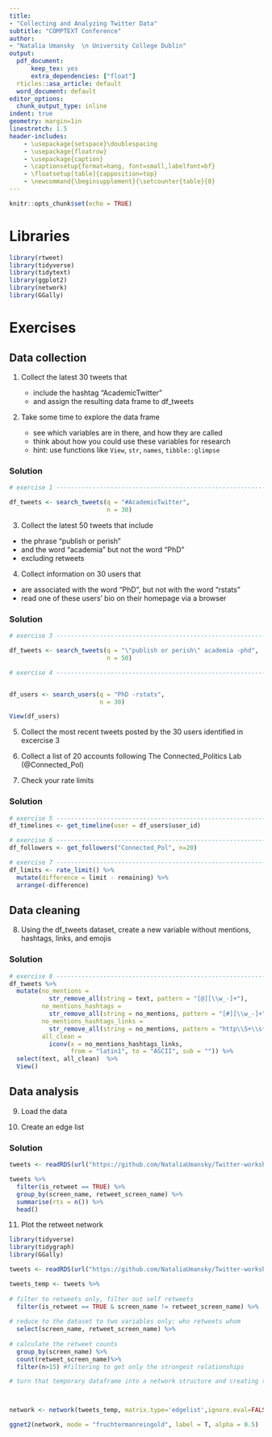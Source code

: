 ```yaml
---
title: 
- "Collecting and Analyzing Twitter Data"
subtitle: "COMPTEXT Conference"
author: 
- "Natalia Umansky  \n University College Dublin"
output:
  pdf_document:
      keep_tex: yes 
      extra_dependencies: ["float"]
  rticles::asa_article: default
  word_document: default
editor_options:
  chunk_output_type: inline
indent: true
geometry: margin=1in
linestretch: 1.5
header-includes:
    - \usepackage{setspace}\doublespacing
    - \usepackage{floatrow}
    - \usepackage{caption}
    - \captionsetup{format=hang, font=small,labelfont=bf}
    - \floatsetup[table]{capposition=top}
    - \newcommand{\beginsupplement}{\setcounter{table}{0} 
---
```


```r
knitr::opts_chunk$set(echo = TRUE)
```

# Libraries

```r
library(rtweet)
library(tidyverse)
library(tidytext)
library(ggplot2)
library(network)
library(GGally)
```

# Exercises

## Data collection

1) Collect the latest 30 tweets that

    - include the hashtag "AcademicTwitter"
    - and assign the resulting data frame to df_tweets
    

2) Take some time to explore the data frame

    - see which variables are in there, and how they are called
    - think about how you could use these variables for research
    - hint: use functions like `View`, `str`, `names`, `tibble::glimpse`
    

### Solution

```r
# exercise 1 --------------------------------------------------------------

df_tweets <- search_tweets(q = "#AcademicTwitter",
                           n = 30)
```


3) Collect the latest 50 tweets that include

- the phrase "publish or perish"
- and the word "academia" but not the word "PhD"
- excluding retweets


4) Collect information on 30 users that

- are associated with the word "PhD", but not with the word "rstats"
- read one of these users' bio on their homepage via a browser

### Solution

```r
# exercise 3 --------------------------------------------------------------

df_tweets <- search_tweets(q = "\"publish or perish\" academia -phd",
                           n = 50)

# exercise 4 --------------------------------------------------------------


df_users <- search_users(q = "PhD -rstats",
                         n = 30)

View(df_users)
```

5) Collect the most recent tweets posted by the 30 users identified in excercise 3


6) Collect a list of 20 accounts following The Connected_Politics Lab (@Connected_Pol)


7) Check your rate limits


### Solution

```r
# exercise 5 -------------------------------------------------------------
df_timelines <- get_timeline(user = df_users$user_id)

# exercise 6 -------------------------------------------------------------
df_followers <- get_followers("Connected_Pol", n=20)

# exercise 7 -------------------------------------------------------------
df_limits <- rate_limit() %>%
  mutate(difference = limit - remaining) %>%
  arrange(-difference)
```

## Data cleaning

8) Using the df_tweets dataset, create a new variable without mentions, hashtags, links, and emojis

### Solution

```r

# exercise 8 -------------------------------------------------------------
df_tweets %>%
  mutate(no_mentions = 
           str_remove_all(string = text, pattern = "[@][\\w_-]+"),
         no_mentions_hashtags = 
           str_remove_all(string = no_mentions, pattern = "[#][\\w_-]+"),
         no_mentions_hashtags_links = 
           str_remove_all(string = no_mentions, pattern = "http\\S+\\s*"),
         all_clean = 
           iconv(x = no_mentions_hashtags_links, 
                 from = "latin1", to = "ASCII", sub = "")) %>%
  select(text, all_clean)  %>%
  View()
```

## Data analysis

9) Load the data

10) Create an edge list

### Solution

```r
tweets <- readRDS(url("https://github.com/NataliaUmansky/Twitter-workshop/blob/main/timelines.RDS?raw=true"))

tweets %>%
  filter(is_retweet == TRUE) %>% 
  group_by(screen_name, retweet_screen_name) %>%
  summarise(rts = n()) %>% 
  head()
```

11) Plot the retweet network

```r
library(tidyverse)
library(tidygraph)
library(GGally)

tweets <- readRDS(url("https://github.com/NataliaUmansky/Twitter-workshop/blob/main/timelines.RDS?raw=true"))

tweets_temp <- tweets %>%
  
# filter to retweets only, filter out self retweets
  filter(is_retweet == TRUE & screen_name != retweet_screen_name) %>%
  
# reduce to the dataset to two variables only: who retweets whom
  select(screen_name, retweet_screen_name) %>%
  
# calculate the retweet counts
  group_by(screen_name) %>%
  count(retweet_screen_name)%>% 
  filter(n>15) #filtering to get only the strongest relationships

# turn that temporary dataframe into a network structure and creating the plot



network <- network(tweets_temp, matrix.type='edgelist',ignore.eval=FALSE, directed = T)

ggnet2(network, mode = "fruchtermanreingold", label = T, alpha = 0.5)
```

